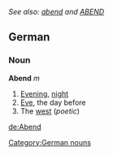 ''See also: [[abend]] and [[ABEND]]''
==German==
===Noun===
'''Abend''' ''m''
#[[evening|Evening]], [[night]]
#[[eve|Eve]], the day before
#The [[west]] (''poetic'')

{{de-decl-noun|Abend|Abende|Abends|Abende|Abend|Abenden|Abend|Abende}}

[[Category:German nouns]]

[[de:Abend]]